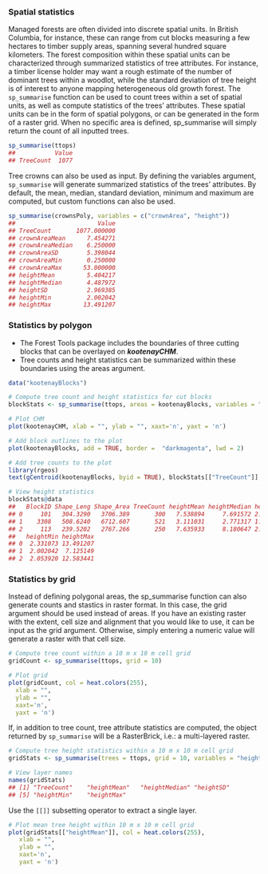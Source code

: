 
### Spatial statistics
Managed forests are often divided into discrete spatial units. In British Columbia, for instance, these can range from cut blocks measuring a few hectares to timber supply areas, spanning several hundred square kilometers. The forest composition within these spatial units can be characterized through summarized statistics of tree attributes. For instance, a timber license holder may want a rough estimate of the number of dominant trees within a woodlot, while the standard deviation of tree height is of interest to anyone mapping heterogeneous old growth forest.
The ``sp_summarise`` function can be used to count trees within a set of spatial units, as well as compute statistics of the trees’ attributes. These spatial units can be in the form of spatial polygons, or can be generated in the form of a raster grid.
When no specific area is defined, sp_summarise will simply return the count of all inputted trees.
```r
sp_summarise(ttops)
##           Value
## TreeCount  1077
```
Tree crowns can also be used as input. By defining the variables argument, ``sp_summarise`` will generate summarized statistics of the trees’ attributes. By default, the mean, median, standard deviation, minimum and maximum are computed, but custom functions can also be used.
```r
sp_summarise(crownsPoly, variables = c("crownArea", "height"))
##                       Value
## TreeCount       1077.000000
## crownAreaMean      7.454271
## crownAreaMedian    6.250000
## crownAreaSD        5.398044
## crownAreaMin       0.250000
## crownAreaMax      53.000000
## heightMean         5.404217
## heightMedian       4.487972
## heightSD           2.969385
## heightMin          2.002042
## heightMax         13.491207
```

### Statistics by polygon
* The Forest Tools package includes the boundaries of three cutting blocks that can be overlayed on ***kootenayCHM***. 
* Tree counts and height statistics can be summarized within these boundaries using the areas argument.
```r
data("kootenayBlocks")

# Compute tree count and height statistics for cut blocks
blockStats <- sp_summarise(ttops, areas = kootenayBlocks, variables = "height")

# Plot CHM
plot(kootenayCHM, xlab = "", ylab = "", xaxt='n', yaxt = 'n')

# Add block outlines to the plot
plot(kootenayBlocks, add = TRUE, border =  "darkmagenta", lwd = 2)

# Add tree counts to the plot
library(rgeos)
text(gCentroid(kootenayBlocks, byid = TRUE), blockStats[["TreeCount"]], col = "darkmagenta", font = 2)

# View height statistics
blockStats@data
##   BlockID Shape_Leng Shape_Area TreeCount heightMean heightMedian heightSD
## 0     101   304.3290   3706.389       300   7.538894     7.691572 2.587075
## 1    3308   508.6240   6712.607       521   3.111031     2.771317 1.003606
## 2     113   239.5202   2767.266       250   7.635933     8.180647 2.510343
##   heightMin heightMax
## 0  2.331073 13.491207
## 1  2.002042  7.125149
## 2  2.053920 12.583441
```

### Statistics by grid
Instead of defining polygonal areas, the sp_summarise function can also generate counts and stastics in raster format. 
In this case, the grid argument should be used instead of areas. 
If you have an existing raster with the extent, cell size and alignment that you would like to use, it can be input as the grid argument. Otherwise, simply entering a numeric value will generate a raster with that cell size.

```r
# Compute tree count within a 10 m x 10 m cell grid
gridCount <- sp_summarise(ttops, grid = 10)

# Plot grid
plot(gridCount, col = heat.colors(255), 
  xlab = "", 
  ylab = "", 
  xaxt='n', 
  yaxt = 'n')
```
If, in addition to tree count, tree attribute statistics are computed, the object returned by ``sp_summarise`` will be a RasterBrick, i.e.: a multi-layered raster.
```r
# Compute tree height statistics within a 10 m x 10 m cell grid
gridStats <- sp_summarise(trees = ttops, grid = 10, variables = "height")

# View layer names
names(gridStats)
## [1] "TreeCount"    "heightMean"   "heightMedian" "heightSD"    
## [5] "heightMin"    "heightMax"
```
Use the ``[[]]`` subsetting operator to extract a single layer.
```r
# Plot mean tree height within 10 m x 10 m cell grid
plot(gridStats[["heightMean"]], col = heat.colors(255),
   xlab = "", 
   ylab = "", 
   xaxt='n', 
   yaxt = 'n')
```

